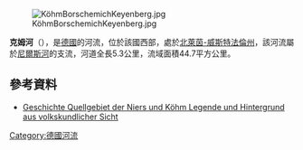 {{Coord|51|5|16.82|N|6|24|21.3|E|display=title}}
[[Image:KöhmBorschemichKeyenberg.jpg|right]]

'''克姆河'''（{{lang-de|Köhm}}），是[[德國|德國]]的河流，位於該國西部，處於[[北萊茵-威斯特法倫州|北萊茵-威斯特法倫州]]，該河流屬於[[尼爾斯河|尼爾斯河]]的支流，河道全長5.3公里，流域面積44.7平方公里。

==參考資料==
*[http://www.sagen.at/doku/quellen/quellen_dl/niersquelle.html Geschichte Quellgebiet der Niers und Köhm Legende und Hintergrund aus volkskundlicher Sicht] {{Wayback|url=http://www.sagen.at/doku/quellen/quellen_dl/niersquelle.html |date=20170829010731 }}

{{Germany-geo-stub}}
[[Category:德國河流|Category:德國河流]]